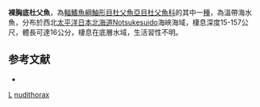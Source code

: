 {{Speciesbox
| taxon = Ricuzenius nudithorax
| binomial_authority = [[Bolin|Bolin]], 1936
| status = LC
| status_system = IUCN3.1
}}
'''裸胸底杜父魚'''，為[[輻鰭魚綱|輻鰭魚綱]][[鮋形目|鮋形目]][[杜父魚亞目|杜父魚亞目]][[杜父魚科|杜父魚科]]的其中一[[種|種]]，為溫帶海水魚，分布於西北[[太平洋|太平洋]][[日本|日本]][[北海道|北海道]]Notsukesuido海峽海域，棲息深度15-157公尺，體長可達16公分，棲息在底層水域，生活習性不明。

==参考文献==
*{{FishBase_species|genus=Ricuzenius|species=nudithorax|year=2014|month=5}}

{{鮋形目小作品}}
{{Taxonbar}}
[[Category:_1936年描述的鱼类|L]]
[[Category:底杜父魚屬|nudithorax]]